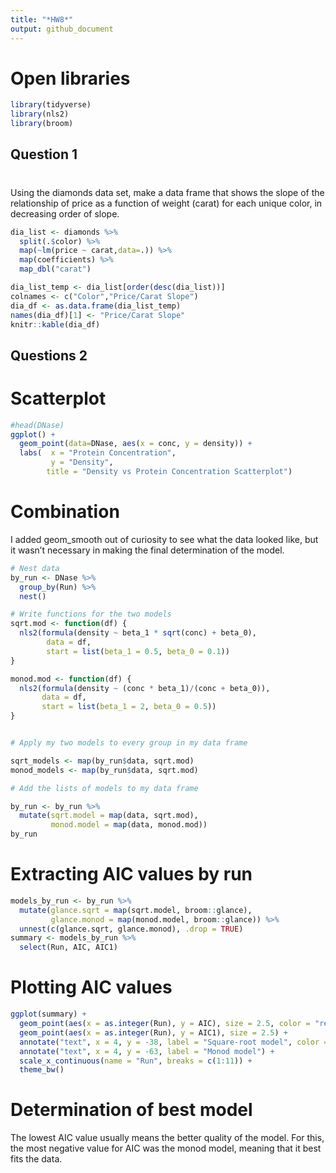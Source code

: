 ```yaml
---
title: "*HW8*"
output: github_document
---
```


# Open libraries

```r
library(tidyverse)
library(nls2)
library(broom)
```

## Question 1

# 

Using the diamonds data set, make a data frame that shows the slope of the relationship of price as a function of weight (carat) for each unique color, in decreasing order of slope.

```r
dia_list <- diamonds %>%
  split(.$color) %>%
  map(~lm(price ~ carat,data=.)) %>%
  map(coefficients) %>%
  map_dbl("carat")

dia_list_temp <- dia_list[order(desc(dia_list))]
colnames <- c("Color","Price/Carat Slope")
dia_df <- as.data.frame(dia_list_temp)
names(dia_df)[1] <- "Price/Carat Slope"
knitr::kable(dia_df)
```

## Questions 2

# Scatterplot

```r
#head(DNase)
ggplot() +
  geom_point(data=DNase, aes(x = conc, y = density)) +
  labs(  x = "Protein Concentration", 
         y = "Density",
        title = "Density vs Protein Concentration Scatterplot")
```

# Combination

I added geom_smooth out of curiosity to see what the data looked like, but it wasn't necessary in making the final determination of the model.

```r
# Nest data
by_run <- DNase %>%
  group_by(Run) %>%
  nest()

# Write functions for the two models
sqrt.mod <- function(df) {
  nls2(formula(density ~ beta_1 * sqrt(conc) + beta_0),
        data = df,
        start = list(beta_1 = 0.5, beta_0 = 0.1))
}

monod.mod <- function(df) {
  nls2(formula(density ~ (conc * beta_1)/(conc + beta_0)),
       data = df,
       start = list(beta_1 = 2, beta_0 = 0.5))
}


# Apply my two models to every group in my data frame

sqrt_models <- map(by_run$data, sqrt.mod)
monod_models <- map(by_run$data, sqrt.mod)

# Add the lists of models to my data frame

by_run <- by_run %>%
  mutate(sqrt.model = map(data, sqrt.mod), 
         monod.model = map(data, monod.mod))
by_run
```

# Extracting AIC values by run

```r
models_by_run <- by_run %>%
  mutate(glance.sqrt = map(sqrt.model, broom::glance),
         glance.monod = map(monod.model, broom::glance)) %>%
  unnest(c(glance.sqrt, glance.monod), .drop = TRUE)
summary <- models_by_run %>%
  select(Run, AIC, AIC1)
```

# Plotting AIC values

```r
ggplot(summary) +
  geom_point(aes(x = as.integer(Run), y = AIC), size = 2.5, color = "red") +
  geom_point(aes(x = as.integer(Run), y = AIC1), size = 2.5) +
  annotate("text", x = 4, y = -38, label = "Square-root model", color = "red") +
  annotate("text", x = 4, y = -63, label = "Monod model") +
  scale_x_continuous(name = "Run", breaks = c(1:11)) +
  theme_bw()
```


# Determination of best model

The lowest AIC value usually means the better quality of the model. For this, the most negative value for AIC was the monod model, meaning that it best fits the data. 
